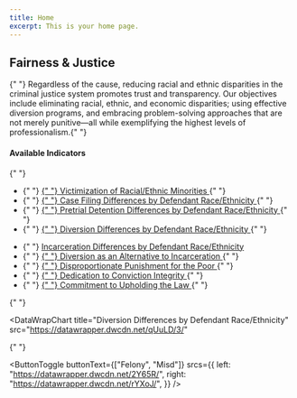 ```yaml
---
title: Home
excerpt: This is your home page.
---
```



<Section py="2|4|8|10">
  <Container>
    <Flexbox
      flexDirection="column"
      alignItems="center|flex-start"
      textAlign="center|left"
    >
      <H1 m="0" fontWeight="extrabold" lineHeight="tight">
        Fairness & Justice
      </H1>
      <Section maxWidth="750px">
        <P>
          {" "}
          Regardless of the cause, reducing racial and ethnic disparities in the criminal justice system promotes trust and transparency. Our objectives include eliminating racial, ethnic, and economic disparities; using effective diversion programs, and embracing problem-solving approaches that are not merely punitive—all while exemplifying the highest levels of professionalism.{" "}
        </P>
      </Section>
    </Flexbox>
    <Grid col="1|2" gap="1|1|1" alignItems="center">
      <P>
        <H4 m="0">Available Indicators </H4>{" "}
        <ul>
          <li>
            {" "}
            <a href="#victim-race-eth">
              {" "}
              Victimization of Racial/Ethnic Minorities
            </a>{" "}
          </li>
          <li>
            {" "}
            <a href="#case-filing-diff">
              {" "}
              Case Filing Differences by Defendant Race/Ethnicity
            </a>{" "}
          </li>
          <li>
            {" "}
            <a href="#pretrial-detention-diff">
              {" "}
              Pretrial Detention Differences by Defendant Race/Ethnicity
            </a>{" "}
          </li>
                            <li>
            {" "}
            <a href="#diversion-diff">
              {" "}
              Diversion Differences by Defendant Race/Ethnicity
            </a>{" "}
          </li>
        </ul>
      </P>
      <P>
        <ul>
          <li>
            {" "}
            <a href="#incarceration-diff">
              Incarceration Differences by Defendant Race/Ethnicity
            </a>
          </li>
          <li>
            {" "}
            <a href="#diversion-as-an-alternative">
              {" "}
              Diversion as an Alternative to Incarceration
            </a>{" "}
          </li>
          <li>
            {" "}
            <a href="#disproportionate-punishment">
              {" "}
              Disproportionate Punishment for the Poor
            </a>{" "}
          </li>
                    <li>
            {" "}
            <a href="#dedication-conviction">
              {" "}
              Dedication to Conviction Integrity
            </a>{" "}
          </li>
          <li>
            {" "}
            <a href="#le-accountability">
              {" "}
              Commitment to Upholding the Law
            </a>{" "}
          </li>
        </ul>{" "}
      </P>
    </Grid>


  </Container>
</Section>


<Container>


<Section maxWidth="750px">


<DataWrapChart
  title="Victimization of Racial/Ethnic Minorities"
  src="https://datawrapper.dwcdn.net/QfFrl/2/"
/>

<a name="victim-race-eth"> </a>

<DataWrapChart src="https://datawrapper.dwcdn.net/M2JZh/" />

<DataWrapChart
  title="Case Filing Differences by Defendant Race/Ethnicity"
  src="https://datawrapper.dwcdn.net/QEziS/2/"
/>

<a name="case-filing-diff"> </a>

<DataWrapChart src="https://datawrapper.dwcdn.net/AcpkN/3/" />
<DataWrapChart src="https://datawrapper.dwcdn.net/DlSps/3/" />

<DataWrapChart
  title="Pretrial Detention Differences by Defendant Race/Ethnicity"
  src="https://datawrapper.dwcdn.net/ukep8/4/"
/>

<a name="pretrial-detention-diff"> </a>

<DataWrapChart src="https://datawrapper.dwcdn.net/4jumi/" />
<DataWrapChart src="https://datawrapper.dwcdn.net/o4OvY/" />

<DataWrapChart
  title="Diversion Differences by Defendant Race/Ethnicity"
  src="https://datawrapper.dwcdn.net/qUuLD/3/"
>
  {" "}
</DataWrapChart>

<a name="diversion-diff"> </a>

<DataWrapChart src="https://datawrapper.dwcdn.net/HTBZB/" />
<DataWrapChart src="https://datawrapper.dwcdn.net/2HGA9/" />
<DataWrapChart src="https://datawrapper.dwcdn.net/A6rvd/" />
<DataWrapChart src="https://datawrapper.dwcdn.net/jZ04P/" />

<DataWrapChart
  title="Incarceration Differences by Defendant Race/Ethnicity"
  src="https://datawrapper.dwcdn.net/peRUt/1/"
/>

<a name="incarceration-diff"> </a>

<DataWrapChart src="https://datawrapper.dwcdn.net/CReAm/" />
<DataWrapChart src="https://datawrapper.dwcdn.net/jcFN2/" />
<DataWrapChart src="https://datawrapper.dwcdn.net/t1ait/" />
<DataWrapChart src="https://datawrapper.dwcdn.net/BKn1E/" />

<!-- ### 8.2 -->

<DataWrapChart
  title="Diversion as an Alternative to Incarceration"
  src="https://datawrapper.dwcdn.net/Jnk2k/1/"
/>

<a name="diversion-as-an-alternative"> </a>

<ButtonToggle
  buttonText={["Felony", "Misd"]}
  srcs={{
    left: "https://datawrapper.dwcdn.net/2Y65R/",
    right: "https://datawrapper.dwcdn.net/rYXoJ/",
  }}
/>

<!-- ### 8.7 -->

<DataWrapChart
  title="Disproportionate Punishment for the Poor"
  src="https://datawrapper.dwcdn.net/y0Ri0/2/"
/>

<a name="disproportionate-punishment"> </a>

<DataWrapChart
  title="Diversion as an Alternative to Incarceration Chart"
  src="https://datawrapper.dwcdn.net/NamO0/"
/>

<!-- ### 9.2 -->

<DataWrapChart
  title="Dedication to Conviction Integrity"
  src="https://datawrapper.dwcdn.net/s0xf1/1/"
/>

<a name="dedication-conviction"> </a>

<DataWrapChart src="https://datawrapper.dwcdn.net/H317M/" />

<!-- ### 9.3 -->

<DataWrapChart
  title="Commitment to Law Enforcement Accountability"
  src="https://datawrapper.dwcdn.net/ykky3/5/"
/>

<a name="le-accountability"> </a>

<DataWrapChart src="https://datawrapper.dwcdn.net/He2dt/" />

</Section>


</Container>

